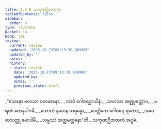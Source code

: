 ```yaml
---
title: 2.2.8 သကုဏဂ္ဃိဇာတက
tableOfContents: false
sidebar:
  order: 8
type: tipitaka
basket: su
book: ja1
review:
  current: review
  updated: '2025-10-23T09:13:39.969906'
  updated_by: ''
  notes: ''
  history:
  - state: review
    date: '2025-10-23T09:13:39.969906'
    updated_by: ''
    notes: ''
    previous_state: draft
---
```



<ReviewStatus review={frontmatter.review} showDetails={true} />

<HypothesisAnnotation frontmatter={frontmatter} />

<DynamicBreadcrumb />

<Division number="35" book="ja1" e="ch" v="22" p="42">

<Paragraph number="395" type="verses" book="ja1">
_“သေနော ဗလသာ ပတမာနော,_  
_လာပံ ဂေါစရဌာယိနံ;_  
_သဟသာ အဇ္ဈပ္ပတ္တောဝ,_  
_မရဏံ တေနုပါဂမိ._  

</Paragraph>

</Division>
<Division number="36" book="ja1" e="ch" v="22" p="42">

<Paragraph number="396" type="verses" book="ja1">
_သောဟံ နယေန သမ္ပန္နော,_  
_ပေတ္တိကေ ဂေါစရေ ရတော;_  
_အပေတသတ္တု မောဒါမိ,_  
_သမ္ပဿံ အတ္ထမတ္တနော”တိ._  


</Paragraph>
</Division>

<Paragraph number="397" type="center" book="ja1">
သကုဏဂ္ဃိဇာတကံ အဋ္ဌမံ.
</Paragraph>